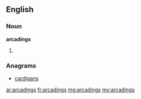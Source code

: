 ==English==

===Noun===
'''arcadings'''

# {{plural of|[[arcading]]}}

===Anagrams===
* [[cardigans#English|cardigans]]

[[ar:arcadings]]
[[fr:arcadings]]
[[mg:arcadings]]
[[my:arcadings]]